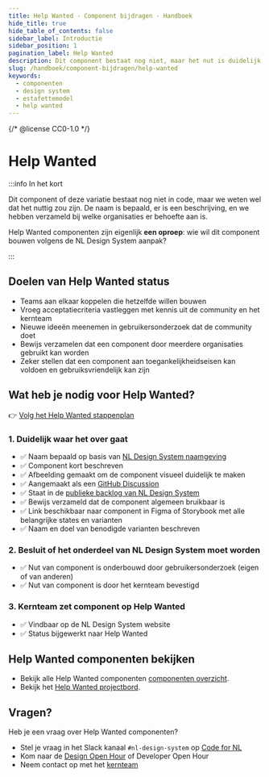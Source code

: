 ```yaml
---
title: Help Wanted · Component bijdragen · Handboek
hide_title: true
hide_table_of_contents: false
sidebar_label: Introductie
sidebar_position: 1
pagination_label: Help Wanted
description: Dit component bestaat nog niet, maar het nut is duidelijk. Elke organisatie die het nodig heeft kan het ontwikkelen volgens NL Design System architectuur.
slug: /handboek/component-bijdragen/help-wanted
keywords:
  - componenten
  - design system
  - estafettemodel
  - help wanted
---
```


{/* @license CC0-1.0 */}

# Help Wanted

:::info In het kort

Dit component of deze variatie bestaat nog niet in code, maar we weten wel dat het nuttig zou zijn. De naam is bepaald, er is een beschrijving, en we hebben verzameld bij welke organisaties er behoefte aan is.

Help Wanted componenten zijn eigenlijk **een oproep**: wie wil dit component bouwen volgens de NL Design System aanpak?

:::

## Doelen van Help Wanted status

- Teams aan elkaar koppelen die hetzelfde willen bouwen
- Vroeg acceptatiecriteria vastleggen met kennis uit de community en het kernteam
- Nieuwe ideeën meenemen in gebruikersonderzoek dat de community doet
- Bewijs verzamelen dat een component door meerdere organisaties gebruikt kan worden
- Zeker stellen dat een component aan toegankelijkheidseisen kan voldoen en gebruiksvriendelijk kan zijn

## Wat heb je nodig voor Help Wanted?

👉 [Volg het Help Wanted stappenplan](/handboek/component-bijdragen/help-wanted/stappenplan)

### 1. Duidelijk waar het over gaat

- ✅ Naam bepaald op basis van [NL Design System naamgeving](/handboek/naamgeving)
- ✅ Component kort beschreven
- ✅ Afbeelding gemaakt om de component visueel duidelijk te maken
- ✅ Aangemaakt als een [GitHub Discussion](https://github.com/orgs/nl-design-system/discussions)
- ✅ Staat in de [publieke backlog van NL Design System](https://github.com/nl-design-system/backlog/issues)
- ✅ Bewijs verzameld dat de component algemeen bruikbaar is
- ✅ Link beschikbaar naar component in Figma of Storybook met alle belangrijke states en varianten
- ✅ Naam en doel van benodigde varianten beschreven

### 2. Besluit of het onderdeel van NL Design System moet worden

- ✅ Nut van component is onderbouwd door gebruikersonderzoek (eigen of van anderen)
- ✅ Nut van component is door het kernteam bevestigd

### 3. Kernteam zet component op Help Wanted

- ✅ Vindbaar op de NL Design System website
- ✅ Status bijgewerkt naar Help Wanted

## Help Wanted componenten bekijken

- Bekijk alle Help Wanted componenten [componenten overzicht](/componenten/?status=HELP_WANTED).
- Bekijk het [Help Wanted projectbord](https://github.com/orgs/nl-design-system/projects/27).

## Vragen?

Heb je een vraag over Help Wanted componenten?

- Stel je vraag in het Slack kanaal `#nl-design-system` op [Code for NL](https://praatmee.codefor.nl/)
- Kom naar de [Design Open Hour](/events/design-open-hour) of Developer Open Hour
- Neem contact op met het [kernteam](/project/kernteam)
